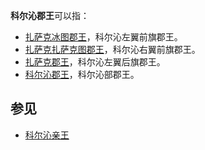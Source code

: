 '''科尔沁郡王'''可以指：
* [[扎萨克冰图郡王|扎萨克冰图郡王]]，科尔沁左翼前旗郡王。
* [[扎萨克扎萨克图郡王|扎萨克扎萨克图郡王]]，科尔沁右翼前旗郡王。
* [[扎萨克博多勒噶台亲王|扎萨克郡王]]，科尔沁左翼后旗郡王。
* [[科尔沁郡王|科尔沁郡王]]，科尔沁部郡王。

== 参见 ==
* [[科尔沁亲王|科尔沁亲王]]

{{disambig|cat=五字封号消歧义}}